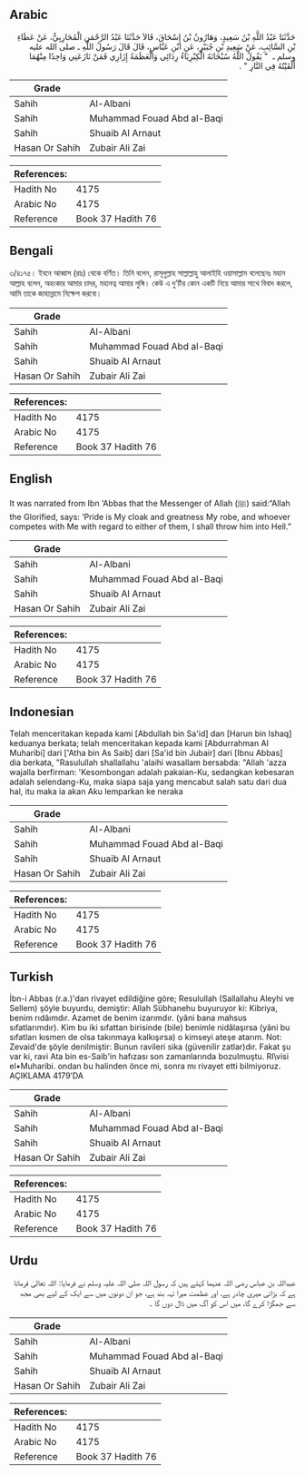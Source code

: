 ## Arabic


<div dir="rtl" lang="ar" style={{fontSize:'larger',backgroundColor:'#f8f9fa',padding:20}}>
حَدَّثَنَا عَبْدُ اللَّهِ بْنُ سَعِيدٍ، وَهَارُونُ بْنُ إِسْحَاقَ، قَالاَ حَدَّثَنَا عَبْدُ الرَّحْمَنِ الْمُحَارِبِيُّ، عَنْ عَطَاءِ بْنِ السَّائِبِ، عَنْ سَعِيدِ بْنِ جُبَيْرٍ، عَنِ ابْنِ عَبَّاسٍ، قَالَ قَالَ رَسُولُ اللَّهِ ـ صلى الله عليه وسلم ـ ‏ "‏ يَقُولُ اللَّهُ سُبْحَانَهُ الْكِبْرِيَاءُ رِدَائِي وَالْعَظَمَةُ إِزَارِي فَمَنْ نَازَعَنِي وَاحِدًا مِنْهُمَا أَلْقَيْتُهُ فِي النَّارِ ‏"‏ ‏.‏
</div>
<div style={{backgroundColor:'#f8f9fa',padding:20, marginBottom: 10}}><table> <thead> <tr> <th>Grade</th> <th></th> </tr> </thead> <tbody> <tr><td>Sahih</td><td>Al-Albani</td></tr><tr><td>Sahih</td><td>Muhammad Fouad Abd al-Baqi</td></tr><tr><td>Sahih</td><td>Shuaib Al Arnaut</td></tr><tr><td>Hasan Or Sahih</td><td>Zubair Ali Zai</td></tr></tbody></table><table> <thead> <tr> <th>References:</th> <th></th> </tr> </thead> <tbody><tr><td>Hadith No</td><td>4175</td></tr><tr><td>Arabic No</td><td>4175</td></tr><tr><td>Reference</td><td>Book 37 Hadith 76</td></tr></tbody></table></div>

## Bengali


<div dir="ltr" lang="bn" style={{fontSize:'larger',backgroundColor:'#f8f9fa',padding:20}}>
৩/৪১৭৫। ইবনে আব্বাস (রাঃ) থেকে বর্ণিত। তিনি বলেন, রাসূলুল্লাহ সাল্লাল্লাহু আলাইহি ওয়াসাল্লাম বলেছেনঃ মহান আল্লাহ বলেন, অহংকার আমার চাদর, মহানত্ব আমার লুঙ্গি। কেউ এ দু’টির কোন একটি নিয়ে আমার সাথে বিবাদ করলে, আমি তাকে জাহান্নামে নিক্ষেপ করবো।
</div>
<div style={{backgroundColor:'#f8f9fa',padding:20, marginBottom: 10}}><table> <thead> <tr> <th>Grade</th> <th></th> </tr> </thead> <tbody> <tr><td>Sahih</td><td>Al-Albani</td></tr><tr><td>Sahih</td><td>Muhammad Fouad Abd al-Baqi</td></tr><tr><td>Sahih</td><td>Shuaib Al Arnaut</td></tr><tr><td>Hasan Or Sahih</td><td>Zubair Ali Zai</td></tr></tbody></table><table> <thead> <tr> <th>References:</th> <th></th> </tr> </thead> <tbody><tr><td>Hadith No</td><td>4175</td></tr><tr><td>Arabic No</td><td>4175</td></tr><tr><td>Reference</td><td>Book 37 Hadith 76</td></tr></tbody></table></div>

## English


<div dir="ltr" lang="en" style={{fontSize:'larger',backgroundColor:'#f8f9fa',padding:20}}>
It was narrated from Ibn ‘Abbas that the Messenger of Allah (ﷺ) said:“Allah the Glorified, says: ‘Pride is My cloak and greatness My robe, and whoever competes with Me with regard to either of them, I shall throw him into Hell.”
</div>
<div style={{backgroundColor:'#f8f9fa',padding:20, marginBottom: 10}}><table> <thead> <tr> <th>Grade</th> <th></th> </tr> </thead> <tbody> <tr><td>Sahih</td><td>Al-Albani</td></tr><tr><td>Sahih</td><td>Muhammad Fouad Abd al-Baqi</td></tr><tr><td>Sahih</td><td>Shuaib Al Arnaut</td></tr><tr><td>Hasan Or Sahih</td><td>Zubair Ali Zai</td></tr></tbody></table><table> <thead> <tr> <th>References:</th> <th></th> </tr> </thead> <tbody><tr><td>Hadith No</td><td>4175</td></tr><tr><td>Arabic No</td><td>4175</td></tr><tr><td>Reference</td><td>Book 37 Hadith 76</td></tr></tbody></table></div>

## Indonesian


<div dir="ltr" lang="id" style={{fontSize:'larger',backgroundColor:'#f8f9fa',padding:20}}>
Telah menceritakan kepada kami [Abdullah bin Sa'id] dan [Harun bin Ishaq] keduanya berkata; telah menceritakan kepada kami [Abdurrahman Al Muharibi] dari ['Atha bin As Saib] dari [Sa'id bin Jubair] dari [Ibnu Abbas] dia berkata, "Rasulullah shallallahu 'alaihi wasallam bersabda: "Allah 'azza wajalla berfirman: 'Kesombongan adalah pakaian-Ku, sedangkan kebesaran adalah selendang-Ku, maka siapa saja yang mencabut salah satu dari dua hal, itu maka ia akan Aku lemparkan ke neraka
</div>
<div style={{backgroundColor:'#f8f9fa',padding:20, marginBottom: 10}}><table> <thead> <tr> <th>Grade</th> <th></th> </tr> </thead> <tbody> <tr><td>Sahih</td><td>Al-Albani</td></tr><tr><td>Sahih</td><td>Muhammad Fouad Abd al-Baqi</td></tr><tr><td>Sahih</td><td>Shuaib Al Arnaut</td></tr><tr><td>Hasan Or Sahih</td><td>Zubair Ali Zai</td></tr></tbody></table><table> <thead> <tr> <th>References:</th> <th></th> </tr> </thead> <tbody><tr><td>Hadith No</td><td>4175</td></tr><tr><td>Arabic No</td><td>4175</td></tr><tr><td>Reference</td><td>Book 37 Hadith 76</td></tr></tbody></table></div>

## Turkish


<div dir="ltr" lang="tr" style={{fontSize:'larger',backgroundColor:'#f8f9fa',padding:20}}>
İbn-i Abbas (r.a.)'dan rivayet edildiğine göre; Resulullah (Sallallahu Aleyhi ve Sellem) şöyle buyurdu, demiştir: Allah Sübhanehu buyuruyor ki: Kibriya, benim rıdâımdır. Azamet de benim izarımdır. (yâni bana mahsus sıfatlarımdır). Kim bu iki sıfattan birisinde (bile) benimle nidâlaşırsa (yâni bu sıfatları kısmen de olsa takınmaya kalkışırsa) o kimseyi ateşe atarım. Not: Zevaid'de şöyle denilmiştir: Bunun ravileri sika (güvenilir zatlar)dır. Fakat şu var ki, ravi Ata bin es-Saib'in hafızası son zamanlarında bozulmuştu. Rl\visi el•Muharibi. ondan bu halinden önce mi, sonra mı rivayet etti bilmiyoruz. AÇIKLAMA 4179’DA
</div>
<div style={{backgroundColor:'#f8f9fa',padding:20, marginBottom: 10}}><table> <thead> <tr> <th>Grade</th> <th></th> </tr> </thead> <tbody> <tr><td>Sahih</td><td>Al-Albani</td></tr><tr><td>Sahih</td><td>Muhammad Fouad Abd al-Baqi</td></tr><tr><td>Sahih</td><td>Shuaib Al Arnaut</td></tr><tr><td>Hasan Or Sahih</td><td>Zubair Ali Zai</td></tr></tbody></table><table> <thead> <tr> <th>References:</th> <th></th> </tr> </thead> <tbody><tr><td>Hadith No</td><td>4175</td></tr><tr><td>Arabic No</td><td>4175</td></tr><tr><td>Reference</td><td>Book 37 Hadith 76</td></tr></tbody></table></div>

## Urdu


<div dir="rtl" lang="ur" style={{fontSize:'larger',backgroundColor:'#f8f9fa',padding:20}}>
عبداللہ بن عباس رضی اللہ عنہما کہتے ہیں کہ رسول اللہ صلی اللہ علیہ وسلم نے فرمایا: اللہ تعالیٰ فرماتا ہے کہ بڑائی میری چادر ہے، اور عظمت میرا تہہ بند ہے، جو ان دونوں میں سے ایک کے لیے بھی مجھ سے جھگڑا کرے گا، میں اس کو آگ میں ڈال دوں گا ۔
</div>
<div style={{backgroundColor:'#f8f9fa',padding:20, marginBottom: 10}}><table> <thead> <tr> <th>Grade</th> <th></th> </tr> </thead> <tbody> <tr><td>Sahih</td><td>Al-Albani</td></tr><tr><td>Sahih</td><td>Muhammad Fouad Abd al-Baqi</td></tr><tr><td>Sahih</td><td>Shuaib Al Arnaut</td></tr><tr><td>Hasan Or Sahih</td><td>Zubair Ali Zai</td></tr></tbody></table><table> <thead> <tr> <th>References:</th> <th></th> </tr> </thead> <tbody><tr><td>Hadith No</td><td>4175</td></tr><tr><td>Arabic No</td><td>4175</td></tr><tr><td>Reference</td><td>Book 37 Hadith 76</td></tr></tbody></table></div>